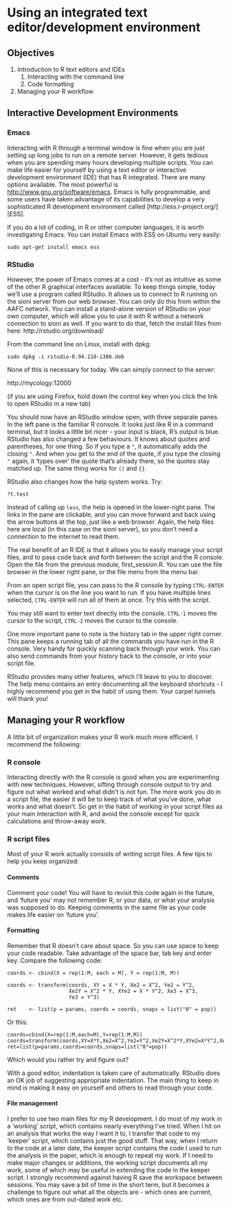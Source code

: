 Using an integrated text editor/development environment
==

Objectives
--
1. Introduction to R text editors and IDEs 
      1. Interacting with the command line
      2. Code formatting
2.  Managing your R workflow

Interactive Development Environments
--

### Emacs


Interacting with R through a terminal window is fine when you are just setting up long jobs to run on a remote server. However, it gets tedious when you are spending many hours developing multiple scripts. You can make life easier for yourself by using a text editor or interactive development environment (IDE) that has R integrated. There are many options available. The most powerful is [http://www.gnu.org/software/emacs][Emacs]. Emacs is fully programmable, and some users have taken advantage of its capabilities to develop a very sophisticated R development environment called [http://ess.r-project.org/][ESS].

If you do a lot of coding, in R or other computer languages, it is worth investigating Emacs. You can install Emacs with ESS on Ubuntu very easily:

```
sudo apt-get install emacs ess
```

### RStudio

However, the power of Emacs comes at a cost - it's not as intuitive as some of the other R graphical interfaces available. To keep things simple, today we'll use a program called RStudio. It allows us to connect to R running on the sioni server from our web browser. You can only do this from within the AAFC network. You can install a stand-alone version of RStudio on your own computer, which will allow you to use it with R without a network connection to sioni as well. If you want to do that, fetch the install files from here: http://rstudio.org/download/

From the command line on Linux, install with dpkg:

```
sudo dpkg -i rstudio-0.94.110-i386.deb
```

None of this is necessary for today. We can simply connect to the server:

http://mycology:12000

(if you are using Firefox, hold down the control key when you click the link to open RStudio in a new tab)

You should now have an RStudio window open, with three separate panes. In the left pane is the familiar R console. It looks just like R in a command terminal, but it looks a little bit nicer - your input is black, R's output is blue. RStudio has also changed a few behaviours. It knows about quotes and parentheses, for one thing. So if you type a `"`, it automatically adds the closing `"`. And when you get to the end of the quote, if you type the closing `"` again, it 'types over' the quote that's already there, so the quotes stay matched up. The same thing works for `()` and `{}`.

RStudio also changes how the help system works. Try:

```
?t.test
```

Instead of calling up `less`, the help is opened in the lower-right pane. The links in the pane are clickable, and you can move forward and back using the arrow buttons at the top, just like a web browser. Again, the help files here are local (in this case on the sioni server), so you don't need a connection to the internet to read them.

The real benefit of an R IDE is that it allows you to easily manage your script files, and to pass code back and forth between the script and the R console. Open the file from the previous module, first_session.R. You can use the file browser in the lower right pane, or the file menu from the menu bar.

From an open script file, you can pass to the R console by typing `CTRL-ENTER` when the cursor is on the line you want to run. If you have multiple lines selected, `CTRL-ENTER` will run all of them at once. Try this with the script.

You may still want to enter text directly into the console. `CTRL-1` moves the cursor to the script, `CTRL-2` moves the cursor to the console.

One more important pane to note is the history tab in the upper right corner. This pane keeps a running tab of all the commands you have run in the R console. Very handy for quickly scanning back through your work. You can also send commands from your history back to the console, or into your script file.

RStudio provides many other features, which I'll leave to you to discover. The help menu contains an entry documenting all the keyboard shortcuts - I highly recommend you get in the habit of using them. Your carpel tunnels will thank you!

Managing your R workflow
--

A little bit of organization makes your R work much more efficient. I recommend the following:

### R console

Interacting directly with the R console is good when you are experimenting with new techniques. However, sifting through console output to try and figure out what worked and what didn't is not fun. The more work you do in a script file, the easier it will be to keep track of what you've done, what works and what doesn't. So get in the habit of working in your script files as your main interaction with R, and avoid the console except for quick calculations and throw-away work.

### R script files

Most of your R work actually consists of writing script files. A few tips to help you keep organized:

#### Comments

Comment your code! You will have to revisit this code again in the future, and 'future you' may not remember R, or your data, or what your analysis was supposed to do. Keeping comments in the same file as your code makes life easier on 'future you'.

#### Formatting

Remember that R doesn't care about space. So you can use space to keep your code readable. Take advantage of the space bar, tab key and enter key. Compare the following code:

```
coords <- cbind(X = rep(1:M, each = M), Y = rep(1:M, M))

coords <- transform(coords, XY = X * Y, Xe2 = X^2, Ye2 = Y^2,
                    Xe2Y = X^2 * Y, XYe2 = X * Y^2, Xe3 = X^3,
                    Ye3 = Y^3)

ret    <- list(p = params, coords = coords, snaps = list("0" = pop))
```

Or this:

```
coords=cbind(X=rep(1:M,each=M),Y=rep(1:M,M))
coords=transform(coords,XY=X*Y,Xe2=X^2,Ye2=Y^2,Xe2Y=X^2*Y,XYe2=X*Y^2,Xe3=X^3,Ye3=Y^3)
ret=list(p=params,coords=coords,snaps=list("0"=pop))
```

Which would you rather try and figure out?

With a good editor, indentation is taken care of automatically. RStudio does an OK job of suggesting appropriate indentation. The main thing to keep in mind is making it easy on yourself and others to read through your code. 

#### File management

I prefer to use two main files for my R development. I do most of my work in a 'working' script, which contains nearly everything I've tried. When I hit on an analysis that works the way I want it to, I transfer that code to my 'keeper' script, which contains just the good stuff. That way, when I return to the code at a later date, the keeper script contains the code I used to run the analysis in the paper, which is enough to repeat my work. If I need to make major changes or additions, the working script documents all my work, some of which may be useful in extending the code in the keeper script. I strongly recommend against having R save the workspace between sessions. You may save a bit of time in the short term, but it becomes a challenge to figure out what all the objects are - which ones are current, which ones are from out-dated work etc.

